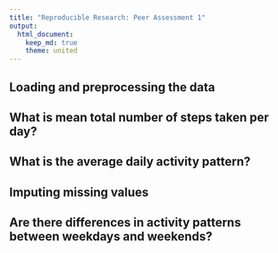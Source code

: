 ```yaml
---
title: "Reproducible Research: Peer Assessment 1"
output: 
  html_document:
    keep_md: true
    theme: united
---
```



## Loading and preprocessing the data



## What is mean total number of steps taken per day?



## What is the average daily activity pattern?



## Imputing missing values



## Are there differences in activity patterns between weekdays and weekends?
